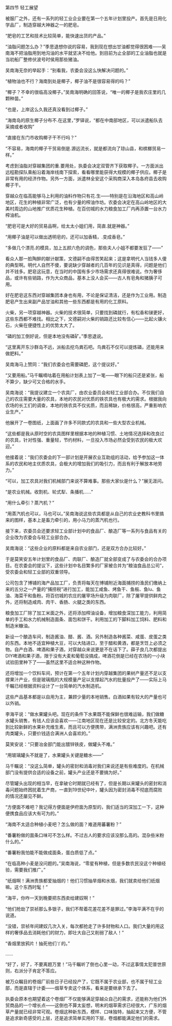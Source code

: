 

第四节 轻工展望

被服厂之外，还有一系列的轻工业企业要在第一个五年计划里投产。首先是日用化学品厂，制造穿越大神器之一的肥皂。

“肥皂的工艺和技术比较简单，能快速出货的产品。”

“油脂问题怎么办？”季思退想你说的容易，我到现在想出甘油都觉得很困难――吴南海不把油脂用到地沟油的水平就坚决不给他。到目前为止全部的工业油脂也就是当初船厂整修伏波号时侯用那些猪油。

吴南海无奈的举起手：“别看我，农委会没这么快解决问题的。”

“植物油也不行？海南到处是椰子，椰子油不是很容易得的吗？”

“椰子？不幸的很临高没椰子。”吴南海明确的回答说，“唯一的椰子是我农庄里的几颗种苗。”

“也是，上岸这么久我还真没看到过椰子。”

“海南岛的原生椰子分布不.在这里，”罗铎说，“都在中南部地区，可以派遣船队去采摘或者收购”

“直接在东门市收购椰子干不行吗？”

“不容易，海南的椰子干贸易倒是.源远流长，就是都流向了琼山县，和槟榔贸易一样。”

考虑到油脂对穿越集团的重.要用处，执委会决定双管齐下获取椰子。一方面派出远程勘探队乘船沿着海岸线南下探索，看看哪里能获得大规模的椰子供应。椰子是非常有用的经济作物。另外一方面，派遣林全安这个采购商深入本岛各府县去收购椰子干。

穿越众在临高能够马上利用的油料作物只有花.生――特别是在沿海地区和高山岭地区，花生的种植非常广泛，也有少量的榨油作坊。农委会决定在高山岭地区的大美村周边的山地推广优质花生种植。在百仞城的水力粮食加工厂内再添置一台水力榨油机。

“肥皂可是大好的贸易品啊，给太太小姐们用，简直.就是神器。”

“用椰子油是可以做出透明皂的，还可以加香精，.变成香皂。”

“多做几个漂亮.的模具，加上五颜六色的调色，那些夫人小姐不都要发狂了――”

看众人那一脸陶醉的献计献策，文德嗣不由得苦笑起来；这是拿明代人当钱多人傻的典型啊。明代人自然不傻，要说缺少穿越者的几百年的见识是真得，问题是他们并不钱多。肥皂这玩意，在当时的中国有多少市场需求还真得很难说。作为奢侈品，或许有些销路，作为大众商品，基本上没人会买――古人有皂角和猪胰子可用。

好在肥皂这东西对穿越集团本身也有用，不论是保证清洁，还是作为工业用。制造肥皂产生出来副产品甘油和其他一些东西都是有用的化工原料。

火柴，另一项穿越神器。火柴的技术很简单，只要找到磷就行，有松香和锑更好，这些东西都不难找。相比之下，文德嗣对火柴的销路还比较有信心――比起火镰火石，火柴在便捷性上的优势太大了。

“磷的加工倒好说，但是本地没有磷矿。”季思退说。

“这里离开东沙群岛不远，派船去挖鸟粪石吧。鸟粪石不仅可以提炼磷，还能用来做肥料。”

吴南海马上赞同：“我们农委会也需要磷肥，这个提议好。”

“又要用船。”马千瞩嘀咕着在用船计划表上加了一笔――眼下的船只还是紧张，船不算少，缺少可又合格的水手。

吴南海说：“我提议建立一个农具厂，由农业委员会和轻工业部合办。不仅我们自己的农庄需要大量的农具，本地的农民对优质的铁农具也有极大的需求。根据我向农场的长工们的调查，本地的铁农具不仅劣质，而且稀缺，价格很高，严重影响农业生产。”

他展开了一卷图纸，上面画了许多不同款式的农具和一些大型农业机械。

“这些都是我从原时空的农具图样里根据本地的种植习惯、土地情况选择和改良过的农具，针对性强、重量轻，节约材料，一旦投入市场必然会受到农民的极大欢迎。”

他接着说：“我们农委会的下一部计划是开展农业互助组的活动，给予参加这一体系的农民和地主优质农具，会极大的增加我们的吸引力，而且有利于解放本地劳力。”

“可以，加工农具对我们机械部门来说不算难事。那些大家伙是什么？”展无涯问。

“是农业机械。收割机、轮式犁、条播机……”

“用什么牵引？蒸汽机？”

“用蒸汽机也可以，马也可以。”吴南海说这些农具都是从自己的农业史教科书里搞来的图样，基本上是畜力牵引的，用小马力的蒸汽机也行。

接下来，农委员会还要求轻工业部计划中的食品厂、酿造厂等一系列与食品有关的企业改为农委会与轻工业部合办。

吴南海说：“这些企业的原料都是来自农业部门，还是双方合办比较好。”

于是莫笑安五年计划里的食品厂、肉联厂、酿造厂就全部变成了与农委会的合办项目。在农委会的提议下，这些计划中名目繁多的厂家被合并为“粮油食品总公司”，受农委会和轻工业部的双重领导。

公司包含了博铺的海产品加工厂，负责将每天在博铺附近海面捕捞的渔民们缴纳上来的五分之一产量的“捕捞税”进行加工，能加工咸鱼、烤鱼干、鱼板、鱼lu、鱼油、海菜干和鱼粉。将百仞城的农庄的屠宰场升级为肉联厂，除了屠宰提供鲜肉之外，还将制造咸肉、肉干、香肠、火腿之类的东西。

粮食加工厂除了加工米面之外，还将添加榨油设备，增加粮食深加工能力，利用简单的手工和水力机械制造面条、面包和饼干。利用加工的下脚料加工饲料、肥料和制造米糠油。

新设一个酿造车间，制造酱油、醋、酱、酒。另外制造各种酱菜、咸蛋、皮蛋之类的东西。本地不适宜种植大豆，可以大陆进口，至于醋和黄酒，都是烹饪上必须之物。自产白酒、啤酒和果子酒，对穿越众来说更是不在话下了。薛子良几次都提出DIY啤酒和果子酒，限于没有大麦和葡萄没搞成，啤酒花倒是已经在农场的一小块试验田里种下了――虽然这里不适合种这种作物。

还将增加一个饮料车间，预计在第一个五年计划内穿越集团的果树产量还不足以支撑果汁产业，但是玻璃瓶的大规模量产足以支撑起汽水的批量投产了――实际上马千瞩已经根据资料设计了一台简单的汽水制造机。

这些产品基本都是以自用为主，兼顾少量的本地销售。白酒如果有较大的产量也可以外销。

李海平说：“做水果罐头吧。现在的条件下水果既不能保鲜也很难运输，我们做糖水罐头销售，有钱人应该会喜欢――江南地区现在还是比较安定的。北方冬天能吃到比较新鲜的水果补充维生素，而且可以方便携带，满洲贵族应该有兴趣吧。还有肉类罐头，只要价钱适合满洲人会喜欢的。”

莫笑安说：“只要冶金部门能出镀锌铁皮，做罐头不难。”

“用玻璃罐头不就是了，水果罐头关键是糖水――”

马千瞩说：“没这么简单，罐头的密封和消毒对我们来说还是有些难度的。在机械部门没有提供合适的设备之前，罐头产业还是不要搞为好。”

尽管罐头出现的相当早，在拿破仑时期就已经有了，但是长期以来罐头的密封和消毒问题始终困扰着生产商，一直到19世纪中叶，罐头因为密封消毒不彻底而腐败的情况还屡见不鲜。

“方便面不难吧？我记得方便面是伊府面为原型的，我们适当的深加工一下，这种便携食品应该大有可为的。”

“海南不太适合种植小麦吧？怎么做的面？难道用蕃薯粉？”

“番薯粉做的面条口味可不怎么样。不过古人的要求应该没那么高的。混杂些米粉什么的。”

“番薯粉我怕能不能做成面条，蛋白质低了点。”

“在临高种小麦是没问题的。”吴南海说，“零星有种植，但是多数农民没这个种植经验，需要我们推广。”

“纸烟啊！满洲贵族都爱抽烟的！他们习惯抽旱烟和水烟，我们就卖给他们纸烟嘛。这个东西时髦！”

“海平，你咋一天到晚要把东西卖给建奴啊！”

“他们抢劫了崇祯那么多银子，我们不帮着花差花差不是罪过。”李海平满不在乎的说道。

“没错，崇祯年间建奴几次入关，每次都抢走了许多财物和人口。我们大量的用这样的奢侈品去消耗他们的财力，即壮大自己又削弱了敌人！”

“香烟里放鸦片！抽死他们丫的。”

……

“好了，好了，不要离题万里！”马千瞩听了倒也心里一动，不过这事情太犯普世原则，右派分子肯定不答应。

被万众瞩目的卷烟厂前些日子已经投产了，它既不属于农业部，也不属于轻工业部，而是直辖于计委――烟草专卖这个体系，看来是要继承下去了。

执委会原本也期望着这个卷烟厂不仅能够满足穿越众自己的需求，还能称为他们外贸商品的一个增长点――这倒也不算太妄想，明末的烟草需求已经很大，广东的烟草产量就已经非常可观。卷烟这种新东西，模样、口味独特，抽起来又方便，不管是追求新奇感受的上层，还是追求简单实用的下层，卷烟都能满足他们的需求。

